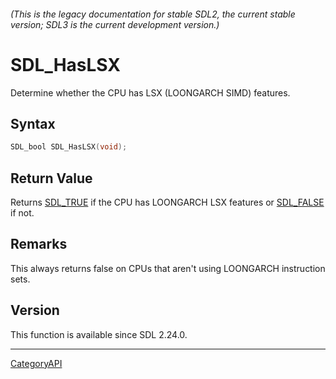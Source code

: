 ====== (This is the legacy documentation for stable SDL2, the current stable version; SDL3 is the current development version.) ======
= SDL_HasLSX =

Determine whether the CPU has LSX (LOONGARCH SIMD) features.

== Syntax ==

<syntaxhighlight lang='c'>
SDL_bool SDL_HasLSX(void);
</syntaxhighlight>

== Return Value ==

Returns [[SDL_TRUE]] if the CPU has LOONGARCH LSX features or [[SDL_FALSE]]
if not.

== Remarks ==

This always returns false on CPUs that aren't using LOONGARCH instruction
sets.

== Version ==

This function is available since SDL 2.24.0.

----
[[CategoryAPI]]


